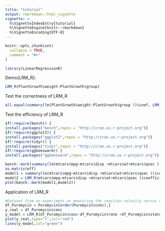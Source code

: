 ```yaml
---
title: "tutorial"
output: rmarkdown::html_vignette
vignette: >
  %\VignetteIndexEntry{tutorial}
  %\VignetteEngine{knitr::rmarkdown}
  %\VignetteEncoding{UTF-8}
---
```


```r
knitr::opts_chunk$set(
  collapse = TRUE,
  comment = "#>"
)
```

```r
library(LinearRegressionR)
```

Demo{LRM_R}:
```r
LRM_R(PlantGrowth$weight~PlantGrowth$group)
```

Test the correctness of LRM_R
```r
all.equal(summary(lm(PlantGrowth$weight~PlantGrowth$group ))$coef, LRM_R(PlantGrowth$weight~PlantGrowth$group)$coefficients)
```

Test the efficiency of LRM_R
```r
if(!require(bench)) {
install.packages("bench",repos = "http://cran.us.r-project.org")}
if(!require(ggplot2)) {
install.packages("ggplot2",repos = "http://cran.us.r-project.org")}
if(!require(tidyr)) {
install.packages("tidyr",repos = "http://cran.us.r-project.org")}
if(!require(ggbeeswarm)) {
install.packages("ggbeeswarm",repos = "http://cran.us.r-project.org")}

bench::mark(summary(lm(mtcars$mpg~mtcars$disp +mtcars$wt+mtcars$qsec ))$coef, LRM_R(mtcars$mpg~mtcars$disp +mtcars$wt+mtcars$qsec )$coefficients)
as.matrix(eff)
model1 = summary(lm(mtcars$mpg~mtcars$disp +mtcars$wt+mtcars$qsec ))$coef
model2 = LRM_R(mtcars$mpg~mtcars$disp +mtcars$wt+mtcars$qsec )$coefficients
plot(bench::mark(model1,model2))
```

Application of LRM_R
```r
#Dataset from an experiment on measuring the reaction velocity versus substrate concentration in an enzymatic reaction involving untreated cells or cells treated with Puromycin.
df_Puromycin = Puromycin[order(Puromycin$conc),]
y_real = df_Puromycin$conc
y_model = LRM_R(df_Puromycin$conc~df_Puromycin$rate +df_Puromycin$state)$Y_model
plot(y_real,type="l",col="red")
lines(y_model,col="green")
```

